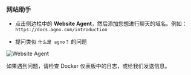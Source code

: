 ### 网站助手

- 点击侧边栏中的 **Website Agent**，然后添加您想进行聊天的域名。例如：`https://docs.agno.com/introduction`

- 提问类似 `什么是 agno？` 的问题

![Website Agent](/images/ai-app-website-assistant-local.png)

<Tip>
  如果遇到问题，请检查 Docker 仪表板中的日志，或给我们发送信息。
</Tip>